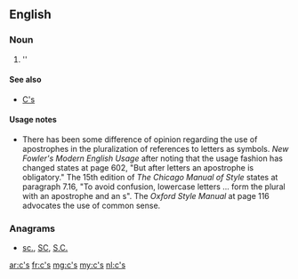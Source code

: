 {{also|Appendix:Variations of "cs"}}
==English==

===Noun===
{{head|en|plural}}

# ''{{plural of|c|lang=en}}

====See also====
* [[C's]]

====Usage notes====
* There has been some difference of opinion regarding the use of apostrophes in the pluralization of references to letters as symbols.  ''New Fowler's Modern English Usage'' after noting that the usage fashion has changed states at page 602, "But after letters an apostrophe is obligatory."    The 15th edition of ''The Chicago Manual of Style'' states at paragraph 7.16, "To avoid confusion, lowercase letters ... form the plural with an apostrophe and an s".  The ''Oxford Style Manual'' at page 116 advocates the use of common sense.

===Anagrams===
* [[sc.#English|sc.]], [[SC#English|SC]], [[S.C.#English|S.C.]]

[[ar:c's]]
[[fr:c's]]
[[mg:c's]]
[[my:c's]]
[[nl:c's]]